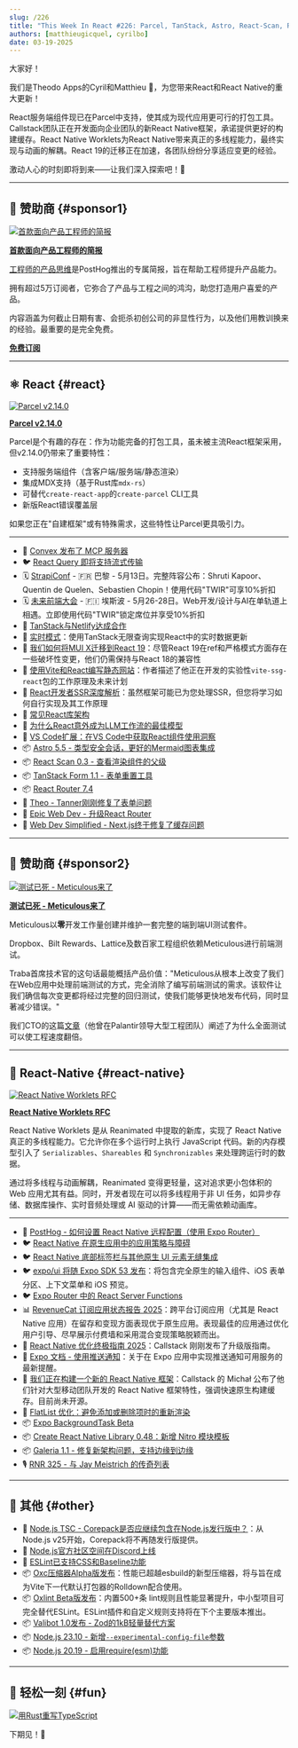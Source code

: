 ```yaml
---
slug: /226
title: "This Week In React #226: Parcel, TanStack, Astro, React-Scan, React-Router | Worklets, Enterprise Framework, Perf, Expo UI, FlatList, BackgroundTask | Node.js, Oxc Minifier, Oxlint, Valibot"
authors: [matthieugicquel, cyrilbo]
date: 03-19-2025
---
```


大家好！

我们是Theodo Apps的Cyril和Matthieu 👋，为您带来React和React Native的重大更新！

React服务端组件现已在Parcel中支持，使其成为现代应用更可行的打包工具。Callstack团队正在开发面向企业团队的新React Native框架，承诺提供更好的构建缓存。React Native Worklets为React Native带来真正的多线程能力，最终实现与动画的解耦。React 19的迁移正在加速，各团队纷纷分享适应变更的经验。

激动人心的时刻即将到来——让我们深入探索吧！🚀

<!-- truncate -->


<Support />

---

## 💸 赞助商 {#sponsor1}

[![首款面向产品工程师的简报](/emails/issues/226/dub.jpg)](https://dub.link/twir-mar19)

**[首款面向产品工程师的简报](https://dub.link/twir-mar19)**

[工程师的产品思维](https://dub.link/twir-mar19)是PostHog推出的专属简报，旨在帮助工程师提升产品能力。

拥有超过5万订阅者，它弥合了产品与工程之间的鸿沟，助您打造用户喜爱的产品。

内容涵盖为何截止日期有害、会扼杀初创公司的非显性行为，以及他们用教训换来的经验。最重要的是完全免费。

[**免费订阅**](https://dub.link/twir-mar19)

---

## ⚛️ React {#react}

[![Parcel v2.14.0](/emails/issues/226/parcel.jpg)](https://parceljs.org/blog/v2-14-0/)

[**Parcel v2.14.0**](https://parceljs.org/blog/v2-14-0/)

Parcel是个有趣的存在：作为功能完备的打包工具，虽未被主流React框架采用，但v2.14.0仍带来了重要特性：

- 支持服务端组件（含客户端/服务端/静态渲染）
- 集成MDX支持（基于Rust库`mdx-rs`）
- 可替代`create-react-app`的`create-parcel` CLI工具
- 新版React错误覆盖层

如果您正在"自建框架"或有特殊需求，这些特性让Parcel更具吸引力。

---

- 💸 [Convex 发布了 MCP 服务器](https://convex.link/thisweekmcp)
- 🐦 [React Query 即将支持流式传输](https://bsky.app/profile/tkdodo.eu/post/3lkiuj7362k2a)
- 🗓 [StrapiConf](https://conf.strapi.io/?utm_source=thisweekinreact) - 🇫🇷 巴黎 - 5月13日。完整阵容公布：Shruti Kapoor、Quentin de Quelen、Sebastien Chopin！使用代码"TWIR"可享10%折扣
- 🗓 [未来前端大会](https://futurefrontend.com/?utm_source=thisweekinreact) - 🇫🇮 埃斯波 - 5月26-28日。Web开发/设计与AI在单轨道上相遇。立即使用代码"TWIR"锁定席位并享受10%折扣
- 📣 [TanStack与Netlify达成合作](https://tanstack.com/blog/netlify-partnership)
- 📜 [实时模式](https://www.openstatus.dev/blog/live-mode-infinite-query)：使用TanStack无限查询实现React中的实时数据更新
- 📜 [我们如何将MUI X迁移到React 19](https://mui.com/blog/react-19-update/)：尽管React 19在ref和严格模式方面存在一些破坏性变更，他们仍需保持与React 18的兼容性
- 📜 [使用Vite和React编写静态网站](https://blog.carlosn.com.br/post/writing-static-websites-with-vite-and-react/)：作者描述了他正在开发的实验性`vite-ssg-react`包的工作原理及未来计划
- 📜 [React开发者SSR深度解析](https://www.developerway.com/posts/ssr-deep-dive-for-react-developers)：虽然框架可能已为您处理SSR，但您将学习如何自行实现及其工作原理
- 📜 [常见React库架构](https://www.felgus.dev/blog/common-react-lib-architecture#react-19)
- 📜 [为什么React意外成为LLM工作流的最佳模型](https://www.gensx.com/blog/why-react-is-the-best-backend-workflow-engine)
- 💸 [VS Code扩展：在VS Code中获取React组件使用洞察](https://omlet.dev/?utm_campaign=partner_this-week-in-react_newsletter-quick-link-mar-2025)
- 📦 [Astro 5.5 - 类型安全会话，更好的Mermaid图表集成](https://astro.build/blog/astro-550/)
- 📦 [React Scan 0.3 - 查看渲染组件的父级](https://github.com/aidenybai/react-scan/releases/tag/v0.3.0)
- 📦 [TanStack Form 1.1 - 表单重置工具](https://github.com/TanStack/form/releases/tag/v1.1.0)
- 📦 [React Router 7.4](https://github.com/remix-run/react-router/blob/main/CHANGELOG.md#v740)
- 🎥 [Theo - Tanner刚刚修复了表单问题](https://www.youtube.com/watch?v=aezimBnSJqY)
- 🎥 [Epic Web Dev - 升级React Router](https://www.epicweb.dev/tips/upgrading-react-router)
- 🎥 [Web Dev Simplified - Next.js终于修复了缓存问题](https://www.youtube.com/watch?v=nHnw3pusFXw)

<SubscribeFormEmbed placement="middle" />

---

## 💸 赞助商 {#sponsor2}

[![测试已死 - Meticulous来了](/emails/issues/217/meticulous.jpg)](https://www.meticulous.ai?utm_source=thisweekinreact&utm_campaign=mar19th)

**[测试已死 - Meticulous来了](https://www.meticulous.ai?utm_source=thisweekinreact&utm_campaign=mar19th)**

Meticulous以**零**开发工作量创建并维护一套完整的端到端UI测试套件。

Dropbox、Bilt Rewards、Lattice及数百家工程组织依赖Meticulous进行前端测试。

Traba首席技术官的这句话最能概括产品价值："Meticulous从根本上改变了我们在Web应用中处理前端测试的方式，完全消除了编写前端测试的需求。该软件让我们确信每次变更都将经过完整的回归测试，使我们能够更快地发布代码，同时显著减少错误。"

我们CTO的这篇[文章](https://www.meticulous.ai/blog/lessons-from-a-decade?utm_source=thisweekinreact&utm_campaign=jan15th)（他曾在Palantir领导大型工程团队）阐述了为什么全面测试可以使工程速度翻倍。

---

## 📱 React-Native {#react-native}

[![React Native Worklets RFC](/emails/issues/226/worklets.jpg)](https://github.com/software-mansion/react-native-reanimated/discussions/7264)

[**React Native Worklets RFC**](https://github.com/software-mansion/react-native-reanimated/discussions/7264)

React Native Worklets 是从 Reanimated 中提取的新库，实现了 React Native 真正的多线程能力。它允许你在多个运行时上执行 JavaScript 代码。新的内存模型引入了 `Serializables`、`Shareables` 和 `Synchronizables` 来处理跨运行时的数据。

通过将多线程与动画解耦，Reanimated 变得更轻量，这对追求更小包体积的 Web 应用尤其有益。同时，开发者现在可以将多线程用于非 UI 任务，如异步存储、数据库操作、实时音频处理或 AI 驱动的计算——而无需依赖动画库。

---

- 💸 [PostHog - 如何设置 React Native 远程配置（使用 Expo Router）](https://dub.link/twir-mar19-rn)
- 🐦 [React Native 在原生应用中的应用策略与障碍](https://x.com/_atlj/status/1901990291306873047)
- 🐦 [React Native 底部标签栏与其他原生 UI 元素无缝集成](https://x.com/o_kwasniewski/status/1884537940736393426)
- 🐦 [expo/ui 将随 Expo SDK 53 发布](https://x.com/aleqsio/status/1902034184920584538)：将包含完全原生的输入组件、iOS 表单分区、上下文菜单和 iOS 预览。
- 🐦 [Expo Router 中的 React Server Functions](https://x.com/Baconbrix/status/1900547469374574966)
- 📊 [RevenueCat 订阅应用状态报告 2025](https://www.revenuecat.com/state-of-subscription-apps-2025/)：跨平台订阅应用（尤其是 React Native 应用）在留存和变现方面表现优于原生应用。表现最佳的应用通过优化用户引导、尽早展示付费墙和采用混合变现策略脱颖而出。
- 📖 [React Native 优化终极指南 2025](https://www.callstack.com/ebook/the-ultimate-guide-to-react-native-optimization)：Callstack 刚刚发布了升级版指南。
- 📖 [Expo 文档 - 使用推送通知](https://docs.expo.dev/guides/using-push-notifications-services/)：关于在 Expo 应用中实现推送通知可用服务的最新提醒。
- 📜 [我们正在构建一个新的 React Native 框架](https://www.callstack.com/blog/were-building-a-new-react-native-framework)：Callstack 的 Michał 公布了他们针对大型移动团队开发的 React Native 框架特性，强调快速原生构建缓存。目前尚未开源。
- 📜 [FlatList 优化：避免添加或删除项时的重新渲染](https://brainsandbeards.com/blog/2025-dont-rerender-new-flatlist-items/)
- 📦 [Expo BackgroundTask Beta](https://docs.expo.dev/versions/latest/sdk/background-task/)
- 📦 [Create React Native Library 0.48：新增 Nitro 模块模板](https://github.com/callstack/react-native-builder-bob/releases/tag/create-react-native-library%400.48.0)
- 📦 [Galeria 1.1 - 修复新架构问题，支持边缘到边缘](https://github.com/nandorojo/galeria/releases/tag/v1.1.0)
- 🎙️ [RNR 325 - 与 Jay Meistrich 的传奇列表](https://infinite.red/react-native-radio/rnr-325-legend-list-with-jay-meistrich)

---

## 🔀 其他 {#other}

- 👀 [Node.js TSC - Corepack是否应继续包含在Node.js发行版中？](https://github.com/nodejs/TSC/pull/1697)：从Node.js v25开始，Corepack将不再随发行版提供。
- 📜 [Node.js官方社区空间在Discord上线](https://nodejs.org/en/blog/announcements/official-discord-launch-announcement)
- 📜 [ESLint已支持CSS和Baseline功能](https://web.dev/blog/eslint-baseline-integration?hl=en)
- 📦 [Oxc压缩器Alpha版发布](https://oxc.rs/blog/2025-03-13-minifier-alpha)：性能已超越esbuild的新型压缩器，将与旨在成为Vite下一代默认打包器的Rolldown配合使用。
- 📦 [Oxlint Beta版发布](https://oxc.rs/blog/2025-03-15-oxlint-beta)：内置500+条 lint规则且性能显著提升，中小型项目可完全替代ESLint。ESLint插件和自定义规则支持将在下个主要版本推出。
- 📦 [Valibot 1.0发布 - Zod的1kB轻量替代方案](https://valibot.dev/blog/valibot-v1-the-1-kb-schema-library/)
- 📦 [Node.js 23.10 - 新增`--experimental-config-file`参数](https://nodejs.org/en/blog/release/v23.10.0)
- 📦 [Node.js 20.19 - 启用require(esm)功能](https://nodejs.org/en/blog/release/v20.19.0)

---

## 🤭 轻松一刻 {#fun}

[![用Rust重写TypeScript](/emails/issues/226/ts-go.jpg)](https://x.com/IroncladDev/status/1899870309152342367)

下期见！👋